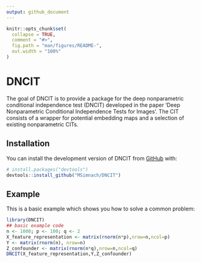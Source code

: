 ```yaml
---
output: github_document
---
```


<!-- README.md is generated from README.Rmd. Please edit that file -->

```r
knitr::opts_chunk$set(
  collapse = TRUE,
  comment = "#>",
  fig.path = "man/figures/README-",
  out.width = "100%"
)
```

# DNCIT

<!-- badges: start -->
<!-- badges: end -->

The goal of DNCIT is to provide a package for the deep nonparametric conditional independence test (DNCIT) developed in the paper 'Deep Nonparametric Conditional Independence Tests for Images'. The CIT consists of a wrapper for potential embedding maps and a selection of existing nonparametric CITs. 

## Installation

You can install the development version of DNCIT from [GitHub](https://github.com/) with:

``` r
# install.packages("devtools")
devtools::install_github("MSimnach/DNCIT")
```

## Example

This is a basic example which shows you how to solve a common problem:

```r
library(DNCIT)
## basic example code
n <- 1000; p <- 100; q <- 2
X_feature_representation <- matrix(rnorm(n*p),nrow=n,ncol=p)
Y <- matrix(rnorm(n), nrow=n)
Z_confounder <- matrix(rnorm(n*q),nrow=n,ncol=q)
DNCIT(X_feature_representation,Y,Z_confounder)
```

